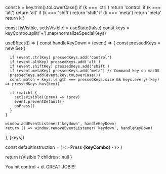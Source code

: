 
  const k = key.trim().toLowerCase()
  if (k === 'ctrl') return 'control'
  if (k === 'alt') return 'alt'
  if (k === 'shift') return 'shift'
  if (k === 'meta') return 'meta'
  return k
}

  const [isVisible, setIsVisible] = useState(false)
  const keys = keyCombo.split('+').map(normalizeSpecialKeys)

  useEffect(() => {
    const handleKeyDown = (event) => {
      const pressedKeys = new Set()

      if (event.ctrlKey) pressedKeys.add('control')
      if (event.altKey) pressedKeys.add('alt')
      if (event.shiftKey) pressedKeys.add('shift')
      if (event.metaKey) pressedKeys.add('meta') // Command key on macOS
      pressedKeys.add(event.key.toLowerCase())
      const match = keys.length === pressedKeys.size && keys.every((key) => pressedKeys.has(key))

      if (match) {
        setIsVisible((prev) => !prev)
        event.preventDefault()
        onPress()
      }
    }

    window.addEventListener('keydown', handleKeyDown)
    return () => window.removeEventListener('keydown', handleKeyDown)
  }, [keys])

  const defaultInstruction = (
    <>
      Press <strong>{keyCombo}</strong>
    </>
  )

  return isVisible ? children : null
}

<KeyPress keyCombo='Ctrl+d'> You hit control + d. GREAT JOB!!!! </KeyPress>
